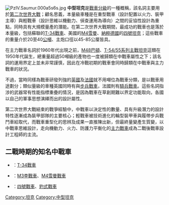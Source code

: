 {{unreferenced|time=2018-10-27T17:09:02+00:00}}
{{Refimprove |time=2010-01-27T13:29:19+00:00 }}
{{noteTA
|1=zh-cn:坦克; zh-tw:戰車; zh-hk:坦克;
|2=zh-cn:轻型坦克; zh-tw:輕戰車; zh-hk:輕型坦克;
|3=zh-cn:谢尔曼;zh-tw:雪曼;zh-hk:雪曼;
|4=zh-tw:主力戰車; zh-cn:主战坦克; zh-hk:主戰坦克;
|5=zh-cn:步兵坦克; zh-tw:步兵戰車; zh-hk:步兵坦克;
}}
[[File:PzIV.Saumur.000a5s6s.jpg|thumb]]
'''中型坦克'''是[[坦克|戰車]][[坦克#戰車分類|分級]]的一種概稱，該名詞主要用於[[第二次世界大戰|第二次世界大戰]]；顧名思義，本量級車種是在重型戰車（設計配置以火力、裝甲主導）與輕戰車（設計思維以機動力、偵查運用為導向）之間的妥協性設計為重點，同時具有大規模量產的潛能。在第二次世界大戰期間，最成功的戰車也是落於本量級，包括蘇聯的[[T-34戰車|T-34戰車]]、美國的[[M4雪曼|M4雪曼]]、[[納粹德國|納粹德國]]的[[四號坦克|四號坦克]]；這些戰車的重量介於20至40[[公噸|公噸]]、主炮口徑以45-85公厘皆具。

在主力戰車名詞於1960年代出現之前，[[M48巴頓|M48巴頓]]、[[T-54/55系列主戰坦克|T-54/55系列主戰坦克]]這類在1950年代誕生，總重量超過50噸級的產物也一度被歸類在中戰車屬性之下；該名詞的運用界定上並未非常謹慎，因此在冷戰初期的戰車會同時歸類在中戰車與主力戰車的狀況。

不過，當時同樣為戰車研發列強的[[英國|英國]]及[[法國|法國]]就不用噸位為戰車分類，是以戰車用途劃分；類似量級的車種英國同時有{{link-en|巡洋戰車|Cruiser tank}}與[[步兵坦克|步兵戰車]]，法國則有[[騎兵戰車|騎兵戰車]]。這些名詞指涉的武器常有性能指標重疊的情況，是因為戰車在草創期難以界定功能取向，各國以自己的軍事思想演繹而出的設計屬性。

第二次世界大戰結束的戰爭經驗中，中戰車以決定性的數量、具有升級潛力的設計特性逐漸成為裝甲部隊的主要核心；輕戰車被技術進化的輪型裝甲車與履帶步兵戰鬥車給取代，而戰車重型化的思辨及成果一直推陳出新，但最終量變產生質變，以中戰車思維設計，走向機動力、火力、防護力平衡化的[[主力戰車|主力戰車]]成為二戰後戰車設計工程師的主流。

==二戰時期的知名中戰車==
*{{USSR}}：[[T-34戰車|T-34戰車]]
*{{USA}}：[[M3李戰車|M3李戰車]]、[[M4雪曼戰車|M4雪曼戰車]]
*{{flag|Nazi Germany}}：[[四號戰車|四號戰車]]、[[豹式戰車|豹式戰車]]

[[Category:坦克|Category:坦克]]
[[Category:中型坦克|Category:中型坦克]]